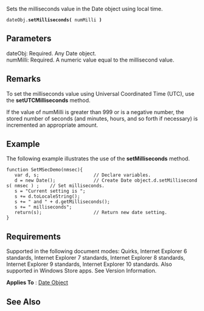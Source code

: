 Sets the milliseconds value in the Date object using local time.

 dateObj.'''setMilliseconds(''' numMilli ''')'''

==Parameters==
; dateObj: Required. Any Date object.
; numMilli: Required. A numeric value equal to the millisecond value.

==Remarks==
To set the milliseconds value using Universal Coordinated Time (UTC), use the '''setUTCMilliseconds''' method.

If the value of numMilli is greater than 999 or is a negative number, the stored number of seconds (and minutes, hours, and so forth if necessary) is incremented an appropriate amount.


==Example==
The following example illustrates the use of the '''setMilliseconds''' method.

 function SetMSecDemo(nmsec){
    var d, s;                    // Declare variables.
    d = new Date();              // Create Date object.d.setMilliseconds( nmsec ) ;    // Set milliseconds.
    s = "Current setting is ";
    s += d.toLocaleString();
    s += " and " + d.getMilliseconds();
    s += " milliseconds";
    return(s);                   // Return new date setting.
 }

==Requirements==
Supported in the following document modes: Quirks, Internet Explorer 6 standards, Internet Explorer 7 standards, Internet Explorer 8 standards, Internet Explorer 9 standards, Internet Explorer 10 standards. Also supported in Windows Store apps. See Version Information.

'''Applies To''' : [[Date|Date Object]]


==See Also==

              

              

              
